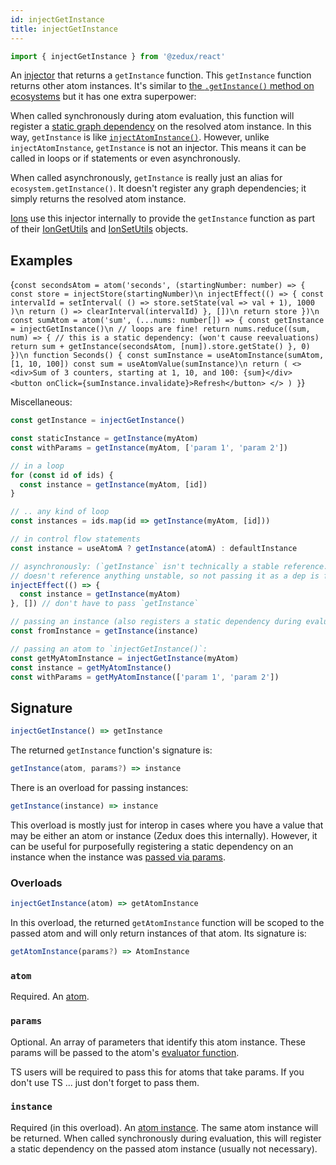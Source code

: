 ```yaml
---
id: injectGetInstance
title: injectGetInstance
---
```



```ts
import { injectGetInstance } from '@zedux/react'
```

An [injector](../glossary#injector) that returns a `getInstance` function. This `getInstance` function returns other atom instances. It's similar to [the `.getInstance()` method on ecosystems](../classes/Ecosystem#getinstance) but it has one extra superpower:

When called synchronously during atom evaluation, this function will register a [static graph dependency](../glossary#static-graph-dependency) on the resolved atom instance. In this way, `getInstance` is like [`injectAtomInstance()`](injectAtomInstance). However, unlike `injectAtomInstance`, `getInstance` is not an injector. This means it can be called in loops or if statements or even asynchronously.

When called asynchronously, `getInstance` is really just an alias for `ecosystem.getInstance()`. It doesn't register any graph dependencies; it simply returns the resolved atom instance.

[Ions](../classes/Ion) use this injector internally to provide the `getInstance` function as part of their [IonGetUtils](../types/IonGetUtils) and [IonSetUtils](../types/IonSetUtils) objects.

## Examples

<LiveEditor resultVar="Seconds">{`
const secondsAtom = atom('seconds', (startingNumber: number) => {
  const store = injectStore(startingNumber)\n
  injectEffect(() => {
    const intervalId = setInterval(
      () => store.setState(val => val + 1),
      1000
    )\n
    return () => clearInterval(intervalId)
  }, [])\n
  return store
})\n
const sumAtom = atom('sum', (...nums: number[]) => {
  const getInstance = injectGetInstance()\n
  // loops are fine!
  return nums.reduce((sum, num) => {
    // this is a static dependency: (won't cause reevaluations)
    return sum + getInstance(secondsAtom, [num]).store.getState()
  }, 0)
})\n
function Seconds() {
  const sumInstance = useAtomInstance(sumAtom, [1, 10, 100])
  const sum = useAtomValue(sumInstance)\n
  return (
    <>
      <div>Sum of 3 counters, starting at 1, 10, and 100: {sum}</div>
      <button onClick={sumInstance.invalidate}>Refresh</button>
    </>
  )
}
`}</LiveEditor>

Miscellaneous:

```ts
const getInstance = injectGetInstance()

const staticInstance = getInstance(myAtom)
const withParams = getInstance(myAtom, ['param 1', 'param 2'])

// in a loop
for (const id of ids) {
  const instance = getInstance(myAtom, [id])
}

// .. any kind of loop
const instances = ids.map(id => getInstance(myAtom, [id]))

// in control flow statements
const instance = useAtomA ? getInstance(atomA) : defaultInstance

// asynchronously: (`getInstance` isn't technically a stable reference. But it
// doesn't reference anything unstable, so not passing it as a dep is fine)
injectEffect(() => {
  const instance = getInstance(myAtom)
}, []) // don't have to pass `getInstance`

// passing an instance (also registers a static dependency during evaluation):
const fromInstance = getInstance(instance)

// passing an atom to `injectGetInstance()`:
const getMyAtomInstance = injectGetInstance(myAtom)
const instance = getMyAtomInstance()
const withParams = getMyAtomInstance(['param 1', 'param 2'])
```

## Signature

```ts
injectGetInstance() => getInstance
```

The returned `getInstance` function's signature is:

```ts
getInstance(atom, params?) => instance
```

There is an overload for passing instances:

```ts
getInstance(instance) => instance
```

This overload is mostly just for interop in cases where you have a value that may be either an atom or instance (Zedux does this internally). However, it can be useful for purposefully registering a static dependency on an instance when the instance was [passed via params](../classes/AtomInstanceBase#params).

### Overloads

```ts
injectGetInstance(atom) => getAtomInstance
```

In this overload, the returned `getAtomInstance` function will be scoped to the passed atom and will only return instances of that atom. Its signature is:

```ts
getAtomInstance(params?) => AtomInstance
```

### `atom`

Required. An [atom](../classes/AtomBase).

### `params`

Optional. An array of parameters that identify this atom instance. These params will be passed to the atom's [evaluator function](../glossary#evaluator).

TS users will be required to pass this for atoms that take params. If you don't use TS ... just don't forget to pass them.

### `instance`

Required (in this overload). An [atom instance](../classes/AtomInstanceBase). The same atom instance will be returned. When called synchronously during evaluation, this will register a static dependency on the passed atom instance (usually not necessary).
